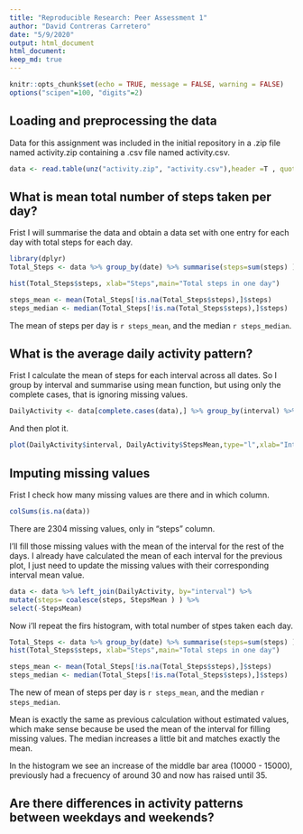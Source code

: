 ```yaml
---
title: "Reproducible Research: Peer Assessment 1"
author: "David Contreras Carretero"
date: "5/9/2020"
output: html_document
html_document:
keep_md: true
---
```


```r
knitr::opts_chunk$set(echo = TRUE, message = FALSE, warning = FALSE)
options("scipen"=100, "digits"=2)
```

## Loading and preprocessing the data
Data for this assignment was included in the initial repository in a .zip file named activity.zip containing a .csv file named activity.csv.

```r
data <- read.table(unz("activity.zip", "activity.csv"),header =T , quote="\"", sep=",")
```


## What is mean total number of steps taken per day?

Frist I will summarise the data and obtain a data set with one entry for each day with total steps for each day.

```r
library(dplyr)
Total_Steps <- data %>% group_by(date) %>% summarise(steps=sum(steps) )
```


```r
hist(Total_Steps$steps, xlab="Steps",main="Total steps in one day")
```

```r
steps_mean <- mean(Total_Steps[!is.na(Total_Steps$steps),]$steps)
steps_median <- median(Total_Steps[!is.na(Total_Steps$steps),]$steps)

```

The mean of steps per day is `r steps_mean`, and the median `r steps_median`.


## What is the average daily activity pattern?

Frist I calculate the mean of steps for each interval across all dates. So I group by interval and summarise using mean function, but using only the complete cases, that is ignoring missing values.

```r
DailyActivity <- data[complete.cases(data),] %>% group_by(interval) %>% summarise(StepsMean=mean(steps) )
```

And then plot it.

```r
plot(DailyActivity$interval, DailyActivity$StepsMean,type="l",xlab="Interval", ylab="Steps",main="Average Daily Activity Pattern")
```


## Imputing missing values

Frist I check how many missing values are there and in which column.

``` r
colSums(is.na(data))
```

There are 2304 missing values, only in "steps" column.

I'll fill those missing values with the mean of the interval for the rest of the days. I already have calculated the mean of each interval for the previous plot, I just need to update the missing values with their corresponding interval mean value.

```r
data <- data %>% left_join(DailyActivity, by="interval") %>%
mutate(steps= coalesce(steps, StepsMean ) ) %>%
select(-StepsMean)
```

Now i'll repeat the firs histogram, with  total number of stpes taken each day.


```r
Total_Steps <- data %>% group_by(date) %>% summarise(steps=sum(steps) )
hist(Total_Steps$steps, xlab="Steps",main="Total steps in one day")
```

```r
steps_mean <- mean(Total_Steps[!is.na(Total_Steps$steps),]$steps)
steps_median <- median(Total_Steps[!is.na(Total_Steps$steps),]$steps)
```

The new of mean of steps per day is `r steps_mean`, and the median `r steps_median`.

Mean is exactly the same as previous calculation without estimated values, which make sense because be used the mean of the interval for filling missing values. The median increases a little bit and matches exactly the mean. 

In the histogram we see an increase of the middle bar area (10000 - 15000), previously had a frecuency of around 30 and now has raised until 35.

## Are there differences in activity patterns between weekdays and weekends?
